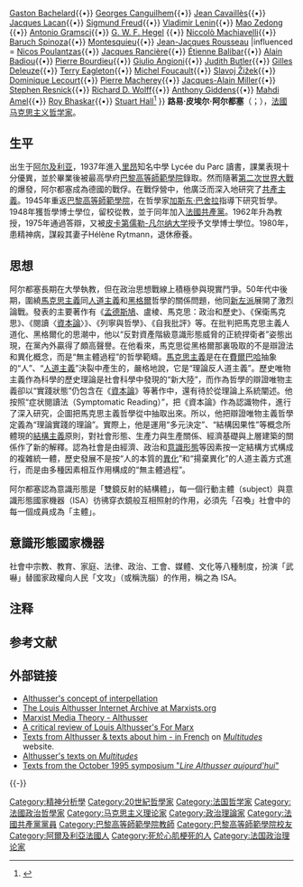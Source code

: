 {{noteTA
|1=zh-cn:路易·皮埃尔·阿尔都塞;zh-tw:路易·皮耶·阿圖塞﻿;zh-hk:路易·皮耶·阿圖莎;
|2=zh-cn:阿尔都塞;zh-tw:阿圖塞﻿;zh-hk:阿圖莎;
}}
{{Infobox philosopher
|region           = 西方哲學
|era              = [[20世纪哲学|20世纪哲学]]
|image            = Althusser.jpg
|birth_name       = 路易·皮埃爾·阿尔都塞
|birth_date       = {{birth date|1918|10|16|df=y}}
|birth_place      = {{flagicon|France}} [[法屬阿爾及利亞|法屬阿爾及利亞]]Birmendreïs
|death_date       = {{death date and age|df=yes|1990|10|22|1918|10|16}}
|death_place      = {{FRA}}[[巴黎|巴黎]]
|國籍 = {{FRA}}
|alma_mater       = {{unbulleted list |[[巴黎高等師範學院|巴黎高等師範學院]]|[[巴黎大學|巴黎大學]]{{efn|At the time, the ENS was part of the University of Paris according to the decree of 10 November 1903.}} | [[皮卡第儒勒-凡爾納大學|皮卡第儒勒-凡爾納大學]]}}
|notable_works    = {{unbulleted list | ''[[For_Marx|For Marx]]'' (1965) | ''[[Reading_Capital|Reading Capital]]'' (1965) | "[[Ideology_and_Ideological_State_Apparatuses|Ideology and Ideological State Apparatuses]]" (1970)}}
|spouse           = [[Hélène_Rytmann|Hélène Rytmann]] ({{abbr|m.|married}} {{circa|1975}}; {{abbr|d.|died}} 1980)
|institutions     = [[巴黎高等師範學院|巴黎高等師範學院]]
|school_tradition = [[西方馬克思主義|西方馬克思主義]]<br />[[結構馬克思主義|結構馬克思主義]]<br />新史賓諾沙主義<ref name="Vinciguerra">Vinciguerra, Lorenzo (2009), 'Spinoza in French Philosophy Today,'. ''Philosophy Today'' 53(4): 422–437</ref><ref name="Duffy">Duffy, Simon B. (2014), 'French and Italian Spinozism,'. In: [[Rosi_Braidotti|Rosi Braidotti]] (ed.), ''After [[Poststructuralism|Poststructuralism]]: Transitions and Transformations''. (London: Routledge, 2014), pp. 148–168</ref><ref name="Peden2009">Peden, Knox: ''Reason without Limits: Spinozism as Anti-Phenomenology in Twentieth-Century French Thought''. (Ph.D. thesis, [[University_of_California,_Berkeley|University of California, Berkeley]], 2009)</ref><ref name="Peden2014">Peden, Knox: ''Spinoza Contra Phenomenology: French Rationalism from Cavaillès to Deleuze''. ([[Stanford_University_Press|Stanford University Press]], 2014) {{ISBN|9780804791342}}</ref><ref>{{cite web|url=https://www.radicalphilosophy.com/article/is-it-simple-to-be-a-spinozist-in-philosophy |author=Diefenbach, Katja |title=Is it simple to be a Spinozist in philosophy? Althusser and Deleuze |publisher=[[Radical_Philosophy|RadicalPhilosophy.com]] |date=September 2016 |access-date=20 June 2019}}</ref>
|main_interests   = {{hlist | [[政治|政治]] | [[經濟|經濟]] | [[意識形態|意識形態]]}}
|notable_ideas    = {{unbulleted list | [[#Epistemological_break|Epistemological break]] | [[Overdetermination|Overdetermination]] | [[#Ideological_state_apparatuses|Ideological state apparatuses]] | [[Interpellation_(philosophy)|Interpellation]] | [[Aleatory_materialism|Aleatory materialism]] | Determination-in-the-last-instance}}
|influences       = [[Karl_Marx|Karl Marx]]{{•}} [[Gaston_Bachelard|Gaston Bachelard]]{{•}} [[Georges_Canguilhem|Georges Canguilhem]]{{•}} [[Jean_Cavaillès|Jean Cavaillès]]{{•}} [[Jacques_Lacan|Jacques Lacan]]{{•}} [[Sigmund_Freud|Sigmund Freud]]{{•}} [[Vladimir_Lenin|Vladimir Lenin]]{{•}} [[Mao_Zedong|Mao Zedong]] {{•}} [[Antonio_Gramsci|Antonio Gramsci]]{{•}} [[G._W._F._Hegel|G. W. F. Hegel]] {{•}} [[Niccolò_Machiavelli|Niccolò Machiavelli]]{{•}} [[Baruch_Spinoza|Baruch Spinoza]]{{•}} [[Montesquieu|Montesquieu]]{{•}} [[Jean-Jacques_Rousseau|Jean-Jacques Rousseau]]
|influenced       = [[Nicos_Poulantzas|Nicos Poulantzas]]{{•}} [[Jacques_Rancière|Jacques Rancière]]{{•}} [[Étienne_Balibar|Étienne Balibar]]{{•}} [[Alain_Badiou|Alain Badiou]]{{•}} [[Pierre_Bourdieu|Pierre Bourdieu]]{{•}} [[Giulio_Angioni|Giulio Angioni]]{{•}} [[Judith_Butler|Judith Butler]]{{•}} [[Gilles_Deleuze|Gilles Deleuze]]{{•}} [[Terry_Eagleton|Terry Eagleton]]{{•}} [[Michel_Foucault|Michel Foucault]]{{•}} [[Slavoj_Žižek|Slavoj Žižek]]{{•}} [[Dominique_Lecourt|Dominique Lecourt]]{{•}} [[Pierre_Macherey|Pierre Macherey]]{{•}} [[Jacques-Alain_Miller|Jacques-Alain Miller]]{{•}} [[Stephen_Resnick|Stephen Resnick]]{{•}} [[Richard_D._Wolff|Richard D. Wolff]]{{•}} [[Anthony_Giddens|Anthony Giddens]]{{•}} [[Mahdi_Amel|Mahdi Amel]]{{•}} [[Roy_Bhaskar|Roy Bhaskar]]{{•}} [[Stuart_Hall_(cultural_theorist)|Stuart Hall]]<ref>{{cite journal |last=Dunn |first=Hopeton S. |year=2014 |title=A Tribute to Stuart Hall |journal=Critical Arts |volume=28 |issue=4 |page=758 |doi=10.1080/02560046.2014.929228 |s2cid=144415843 |issn=1992-6049}}</ref>
}}
'''路易·皮埃尔·阿尔都塞'''（{{lang-fr|Louis Pierre Althusser}}；{{bd|1918年|10月16日|1990年|10月23日|catIdx=A}}），[[法國|法國]][[马克思主义|马克思主义]][[哲学家|哲学家]]。

==生平 ==
出生于[[阿尔及利亚|阿尔及利亚]]，1937年進入[[里昂|里昂]]知名中學 Lycée du Parc 讀書，課業表現十分優異，並於畢業後被最高學府[[巴黎高等師範學院|巴黎高等師範學院]]錄取。然而隨著[[第二次世界大戰|第二次世界大戰]]的爆發，阿尔都塞成為德國的戰俘。在戰俘營中，他廣泛而深入地研究了[[共產主義|共產主義]]。1945年重返[[巴黎高等師範學院|巴黎高等師範學院]]，在哲學家[[加斯东·巴舍拉|加斯东·巴舍拉]]指導下研究哲學。1948年獲哲學博士學位，留校從教，並于同年加入[[法國共產黨|法國共產黨]]。1962年升為教授，1975年通過答辯，又被[[皮卡第儒勒-凡尔纳大学|皮卡第儒勒-凡尔纳大学]]授予文學博士學位。1980年，患精神病，謀殺其妻子Hélène Rytmann，退休療養。

== 思想 ==
阿尔都塞長期在大學執教，但在政治思想戰線上積極參與現實鬥爭。50年代中後期，圍繞[[馬克思主義|馬克思主義]]同[[人道主義|人道主義]]和[[黑格爾|黑格爾]]哲學的關係問題，他同[[新左派|新左派]]展開了激烈論戰。發表的主要著作有《[[孟德斯鳩|孟德斯鳩]]、盧棱、馬克思：政治和歷史》、《保衛馬克思》、《閱讀〈[[資本論|資本論]]〉》、《列寧與哲學》、《自我批評》等。在批判把馬克思主義人道化、黑格爾化的思潮中，他以“反對資產階級意識形態威脅的正統捍衛者”姿態出現，在黨內外贏得了頗高聲譽。在他看來，馬克思從黑格爾那裏吸取的不是辯證法和異化概念，而是“無主體過程”的哲學範疇。[[馬克思主義|馬克思主義]]是在在[[費爾巴哈|費爾巴哈]]抽象的“人”、“[[人道主義|人道主義]]”決裂中產生的，嚴格地說，它是“理論反人道主義”。歷史唯物主義作為科學的歷史理論是社會科學中發現的“新大陸”，而作為哲學的辯證唯物主義卻以“實踐狀態”仍包含在《[[資本論|資本論]]》等著作中，還有待於從理論上系統闡述。他按照“症状閱讀法（Symptomatic Reading）”，把《資本論》作為認識物件，進行了深入研究，企圖把馬克思主義哲學從中抽取出來。所以，他把辯證唯物主義哲學定義為“理論實踐的理論”。實際上，他是運用“多元決定”、“結構因果性”等概念所體現的[[結構主義|結構主義]]原則，對社會形態、生產力與生產關係、經濟基礎與上層建築的關係作了新的解釋。認為社會是由經濟、政治和[[意識形態|意識形態]]等因素按一定結構方式構成的複雜統一體，歷史發展不是按“人的本質的[[異化|異化]]”和“揚棄異化”的人道主義方式進行，而是由多種因素相互作用構成的“無主體過程”。

阿尔都塞認為意識形態是「雙鏡反射的結構體」，每一個行動主體（subject）與意識形態國家機器（ISA）彷彿穿衣鏡般互相照射的作用，必須先「召喚」社會中的每一個成員成為「主體」。

== 意識形態國家機器 ==
{{main|意識形態國家機器}}
社會中宗教、教育、家庭、法律、政治、工會、媒體、文化等八種制度，扮演「武嚇」替國家政權向人民「文攻」（或稱洗腦）的作用，稱之為 ISA。

== 注释 ==
{{notelist}}

== 参考文献 ==
{{reflist}}

== 外部链接 ==
* [http://samvak.tripod.com/althusser.html Althusser's concept of interpellation] {{Wayback|url=http://samvak.tripod.com/althusser.html |date=20210126081718 }} 
* [http://www.marxists.org/reference/archive/althusser/index.htm The Louis Althusser Internet Archive at Marxists.org] {{Wayback|url=http://www.marxists.org/reference/archive/althusser/index.htm |date=20210428224645 }}
* [http://www.aber.ac.uk/media/Documents/marxism/marxism09.html Marxist Media Theory - Althusser] {{Wayback|url=http://www.aber.ac.uk/media/Documents/marxism/marxism09.html |date=20150711124901 }}
* [http://www.socialistreview.org.uk/article.php?articlenumber=9646 A critical review of Louis Althusser's For Marx] {{Wayback|url=http://www.socialistreview.org.uk/article.php?articlenumber=9646 |date=20130407054142 }}
* [https://web.archive.org/web/20060125025950/http://multitudes.samizdat.net/rubrique.php3?id_rubrique=383 Texts from Althusser & texts about him - in French] on ''[[Multitudes|Multitudes]]'' website.
* [http://multitudes.samizdat.net/auteur.php3?id_auteur=311 Althusser's texts on ''Multitudes''] {{Wayback|url=http://multitudes.samizdat.net/auteur.php3?id_auteur=311 |date=20130623063331 }}
* [http://multitudes.samizdat.net/article.php3?id_article=1144 Texts from the October 1995 symposium "''Lire Althusser aujourd'hui''"] {{Wayback|url=http://multitudes.samizdat.net/article.php3?id_article=1144 |date=20130623064718 }}

{{-}}
{{Authority control}}
{{DEFAULTSORT:Althusserr, Louis Pierre}}

[[Category:精神分析學|Category:精神分析學]]
[[Category:20世紀哲學家|Category:20世紀哲學家]]
[[Category:法国哲学家|Category:法国哲学家]]
[[Category:法國政治哲學家|Category:法國政治哲學家]]
[[Category:马克思主义理论家|Category:马克思主义理论家]]
[[Category:政治理論家|Category:政治理論家]]
[[Category:法國共產黨黨員|Category:法國共產黨黨員]]
[[Category:巴黎高等師範學院教師|Category:巴黎高等師範學院教師]]
[[Category:巴黎高等師範學院校友|Category:巴黎高等師範學院校友]]
[[Category:阿爾及利亞法國人|Category:阿爾及利亞法國人]]
[[Category:死於心肌梗死的人|Category:死於心肌梗死的人]]
[[Category:法国政治理论家|Category:法国政治理论家]]